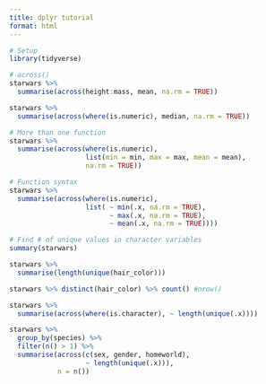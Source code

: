 ```yaml
---
title: dplyr tutorial
format: html
---
```


```r
# Setup
library(tidyverse)
```

```r
# across()
starwars %>% 
  summarise(across(height:mass, mean, na.rm = TRUE))

starwars %>% 
  summarise(across(where(is.numeric), median, na.rm = TRUE))

# More than one function
starwars %>% 
  summarise(across(where(is.numeric),
                   list(min = min, max = max, mean = mean),
                   na.rm = TRUE))

# Function syntax
starwars %>% 
  summarise(across(where(is.numeric),
                   list( ~ min(.x, na.rm = TRUE),
                         ~ max(.x, na.rm = TRUE),
                         ~ mean(.x, na.rm = TRUE))))

# Find # of unique values in character variables
summary(starwars)

starwars %>% 
  summarise(length(unique(hair_color)))

starwars %>% distinct(hair_color) %>% count() #nrow()

starwars %>% 
  summarise(across(where(is.character), ~ length(unique(.x))))

starwars %>% 
  group_by(species) %>% 
  filter(n() > 1) %>% 
  summarise(across(c(sex, gender, homeworld),
                   ~ length(unique(.x))),
            n = n())

```

